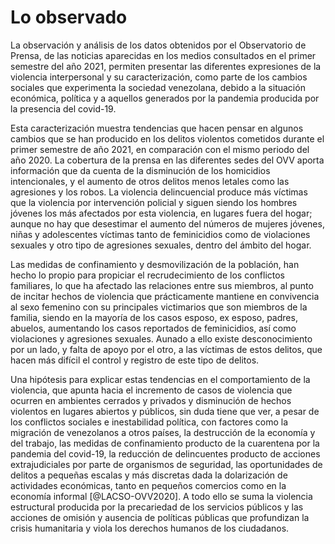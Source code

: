
# Lo observado 

<!---BLOCK_MULTICOL_START--->

La observación y análisis de los datos obtenidos por el Observatorio de Prensa, de las noticias aparecidas en los medios consultados en el primer semestre del año 2021, permiten presentar las diferentes expresiones de la violencia interpersonal y su caracterización, como parte de los cambios sociales que experimenta la sociedad venezolana, debido a la situación económica, política y a aquellos generados por la pandemia producida por la presencia del covid-19.

Esta caracterización muestra tendencias que hacen pensar en algunos cambios que se han producido en los delitos violentos cometidos durante el primer semestre de año 2021, en comparación con el mismo periodo del año 2020. La cobertura de la prensa en las diferentes sedes del OVV aporta información que da cuenta de la disminución de los homicidios intencionales, y el aumento de otros delitos menos letales como las agresiones y los robos. La violencia delincuencial produce más víctimas que la violencia por intervención policial y siguen siendo los hombres jóvenes los más afectados por esta violencia, en lugares fuera del hogar; aunque no hay que desestimar el aumento del números de mujeres jóvenes, niñas y adolescentes víctimas tanto de feminicidios como de violaciones sexuales y otro tipo de agresiones sexuales, dentro del ámbito del hogar.

Las medidas de confinamiento y desmovilización de la población, han hecho lo propio para propiciar el recrudecimiento de los conflictos familiares, lo que ha afectado las relaciones entre sus miembros, al punto de incitar hechos de violencia que prácticamente mantiene en convivencia al sexo femenino con su principales victimarios que son miembros de la familia, siendo en la mayoría de los casos esposo, ex esposo, padres, abuelos, aumentando los casos reportados de feminicidios, así como violaciones y agresiones sexuales. Aunado a ello existe desconocimiento por un lado, y falta de apoyo por el otro, a las víctimas de estos delitos, que hacen más difícil el control y registro de este tipo de delitos.

Una hipótesis para explicar estas tendencias en el comportamiento de la violencia, que apunta hacia el incremento de casos de violencia que ocurren en ambientes cerrados y privados y disminución de hechos violentos en lugares abiertos y públicos, sin duda tiene que ver, a pesar de los conflictos sociales e inestabilidad política, con factores como la migración de venezolanos a otros países, la destrucción de la economía y del trabajo, las medidas de confinamiento producto de la cuarentena por la pandemia del covid-19, la reducción de delincuentes producto de acciones extrajudiciales por parte de organismos de seguridad, las oportunidades de delitos a pequeñas escalas y más discretas dada la dolarización de actividades económicas, tanto en pequeños comercios como en la economía informal [@LACSO-OVV2020]. A todo ello se suma la violencia estructural producida por la precariedad de los servicios públicos y las acciones de omisión y ausencia de políticas públicas que profundizan la crisis humanitaria y viola los derechos humanos de los ciudadanos.

<!---BLOCK_MULTICOL_STOP{widths: [3,3], space: 0.2, sep: true}--->


